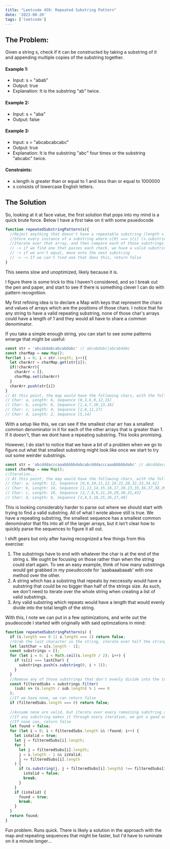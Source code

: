 ```yaml
---
title: "Leetcode 459: Repeated Substring Pattern"
date: '2023-08-20'
tags: ['leetcode']
---
```


## The Problem:

Given a string s, check if it can be constructed by taking a substring of it and appending multiple copies of the substring together.

#### Example 1:
- Input: s = "abab"
- Output: true
- Explanation: It is the substring "ab" twice.

#### Example 2:
- Input: s = "aba"
- Output: false

#### Example 3:
- Input: s = "abcabcabcabc"
- Output: true
- Explanation: It is the substring "abc" four times or the substring "abcabc" twice.

#### Constraints:
- s.length is greater than or equal to 1 and less than or equal to 1000000
- s consists of lowercase English letters.

## The Solution

So, looking at it at face value, the first solution that pops into my mind is a quick brute force. Below I have a first take on it with some psuedocode
```js
function repeatedSubstringPattern(s){
  //Reject anything that doesn't have a repeatable substring (length = 0 || 1)
  //Store every instance of a substring where s[0] === s[i] (s.substring(0, i)) while we increment i over the string in an array
  //Iterate over that array, and then compare each of those substrings to chunks of the larger string and see if they are equal
  // -> if we find one that passes each check, we have a valid substring and can return true
  // -> if we arn't equal, move onto the next substring
  // -> -> If we can't find one that does this, return false
}
```
This seems slow and unoptimized, likely because it is. 

I figure there is some trick to this I haven't considered, and so I break out the pen and paper, and start to see if there is something clever I can do with pattern recognition.

My first refining idea is to declare a Map with keys that represent the chars and values of arrays which are the positions of those chars. 
I notice that for any string to have a valid repeating substring, none of those char's arrays could have a length of 1 and they would all have to share a common denominator. 

If you take a simple enough string, you can start to see some patterns emerge that might be useful:
```js
const str = 'abcabdabcabcabdabc' // abcabdabc|abcabdabc
const charMap = new Map();
for(let i = 0; i < str.length; i++){
  let charArr = charMap.get(str[i]);
  if(!charArr){
    charArr = [];
    charMap.set(charArr)
  }
  charArr.push(str[i])
}
// At this point, the map would have the following chars, with the following lengths and sequences
// Char: a, Length: 6, Sequence [0,3,6,9,12,15]
// Char: b, Length: 6, Sequence [1,4,7,10,13,16]
// Char: c, Length: 4, Sequence [2,8,11,17]
// Char: d, Length: 2, Sequence [5,14]
```
With a setup like this, we can see if the smallest char arr has a smallest common denominator in it for each of the other arrays that is greater than 1. If it doesn't, than we dont have a repeating substring. This looks promising. 

However, I do start to notice that we have a bit of a problem when we go to figure out what that smallest substring might look like once we start to try out some weirder substrings.

```js
const str = 'abcdddacccaaabbbbbdabcabcdddacccaaabbbbbdabc' // abcdddacccaaabbbbbdabc|abcdddacccaaabbbbbdabc
const charMap = new Map();
//Iteration...
// At this point, the map would have the following chars, with the following lengths and sequences
// Char: a, Length: 12, Sequence [0,6,10,11,12,19,22,28,32,33,34,41]
// Char: b, Length: 14, Sequence [1,13,14,15,16,17,20,23,35,36,37,38,39,42]
// Char: c, Length: 10, Sequence [2,7,8,9,21,24,29,30,31,43]
// Char: d, Length: 8, Sequence [3,4,5,18,25,26,27,40]
```
This is looking considerably harder to parse out where we should start with trying to find a valid substring. All of what I wrote above still is true. We have a repeating substring, the smallest sequence has a smallest common denominator that fits into all of the larger arrays, but it isn't clear how to quickly parse the sequences to figure it all out. 

I shift gears but only after having recognized a few things from this exercise:

1. The substrings have to end with whatever the char is at the end of the string s. We ought be focusing on those rather than when the string could start again. To see an easy example, think of how many substrings would get grabbed in my pseudocode for 'aaabaaabaaab' with one method over the other. 
2. A string which has a substring that repeats by neccessity would have a substring that could be no bigger than half of the strings size. As such, we don't need to iterate over the whole string when creating a list of valid substrings.
3. Any valid substring which repeats would have a length that would evenly divide into the total length of the string.

With this, I note we can put in a few optimizations, and write out the psudeocode I started with originally with said optimzations in mind:

```js
function repeatedSubstringPattern(s) {
  if (s.length === 0 || s.length === 1) return false;
  //Grab the last character in the string, iterate over half the string and store any possible substring that starts at 0 and ends at a position that matches that character
  let lastChar = s[s.length - 1];
  const substrings = [];
  for (let i = 0; i < Math.ceil(s.length / 2); i++) {
    if (s[i] === lastChar) {
      substrings.push(s.substring(0, i + 1));
    }
  }
  //Remove any of those substrings that don't evenly divide into the total length
  const filteredSubs = substrings.filter(
    (sub) => (s.length / sub.length) % 1 === 0
  );
  //If we have none, we can return false
  if (filteredSubs.length === 0) return false;
  
  //Assume none are valid, but iterate over every remaining substring and have them check the string in total in blocks. 
  //If any substring makes it through every iteration, we got a good one, return true
  //If none can, return false
  let found = false;
  for (let i = 0; i < filteredSubs.length && !found; i++) {
    let isValid = true;
    let j = filteredSubs[i].length;
    for (
      let j = filteredSubs[i].length;
      j < s.length - 1 && isValid;
      j += filteredSubs[i].length
    ) {
      if (s.substring(j, j + filteredSubs[i].length) !== filteredSubs[i]) {
        isValid = false;
        break;
      }
    }
    if (isValid) {
      found = true;
      break;
    }
  }
  return found;
}
```

Fun problem. Runs quick. There is likely a solution in the approach with the map and repeating sequences that might be faster, but I'd have to ruminate on it a minute longer...